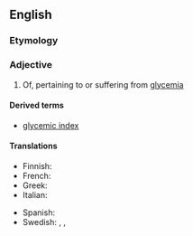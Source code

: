 ==English==
{{wikipedia|Glycemic index}}

===Etymology===
{{suffix|en|glycemia|ic}}

===Adjective===
{{en-adj}}

# Of, pertaining to or suffering from [[glycemia]]

====Derived terms====
* [[glycemic index]]

====Translations====
{{trans-top|glycemic}}
* Finnish: {{t|fi|glykeeminen}}
* French: {{t+|fr|glycémique}}
* Greek: {{t+|el|γλυκαιμικός}}
* Italian: {{t|it|glicemico}}
{{trans-mid}}
* Spanish: {{t|es|glucémico}}
* Swedish: {{t|sv|glykemisk|c}}, {{t|sv|glykemiskt|n}}, {{t|sv|glykemiska|p}}
{{trans-bottom}}